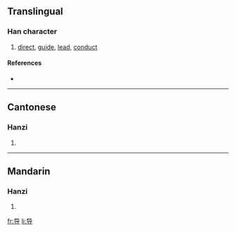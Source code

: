 {{see|導}}
==Translingual==

===Han character===
{{Han char|rn=41|rad=寸|as=03|sn=6|four=|canj=口山木戈 (RUDI)}}

# [[direct]], [[guide]], [[lead]], [[conduct]]

====References====
* {{Han ref|kx=0293.331|hdz=10504.020|uh=5BFC|ud=23548}}

----

==Cantonese==

===Hanzi===
{{yue-hanzi|jyut=|y=dou6}}

# {{defn|Cantonese}}

----

==Mandarin==

===Hanzi===
{{cmn-hanzi|tra=導|pin=[[dǎo]] ([[dao3]]), [[dào]] ([[dao4]])|wg=tao<sup>3</sup>, tao<sup>4</sup>}}

# {{defn|Mandarin}}

[[fr:导]]
[[li:导]]